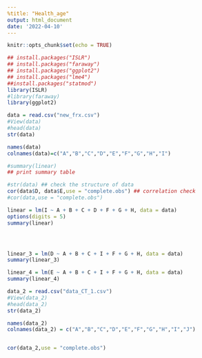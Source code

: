 ```yaml
---
%title: "Health_age"
output: html_document
date: '2022-04-10'
---
```


```r
knitr::opts_chunk$set(echo = TRUE)
```

```r
## install.packages("ISLR")
## install.packages("faraway")
## install.packages("ggplot2")
## install.packages("lme4")
##install.packages("statmod")
library(ISLR)
#library(faraway)
library(ggplot2)
```

```r
data = read.csv("new_frx.csv")
#View(data)
#head(data)
str(data)
```

```r
names(data)
colnames(data)=c("A","B","C","D","E","F","G","H","I")

#summary(linear) 
## print summary table

#str(data) ## check the structure of data
cor(data$D, data$E,use = "complete.obs") ## correlation check
#cor(data,use = "complete.obs")

linear = lm(I ~ A + B + C + D + F + G + H, data = data) 
options(digits = 5)
summary(linear)




linear_3 = lm(D ~ A + B + C + I + F + G + H, data = data) 
summary(linear_3)

linear_4 = lm(E ~ A + B + C + I + F + G + H, data = data) 
summary(linear_4)


```


```r
data_2 = read.csv("data_CT_1.csv")
#View(data_2)
#head(data_2)
str(data_2)

names(data_2)
colnames(data_2) = c("A","B","C","D","E","F","G","H","I","J")


cor(data_2,use = "complete.obs") 

```
<!-- colnames(data_2) = c("A","B","C","D","E","F","G","H","I","J", -->
<!--                   "K","L","M","N","O","P","Q","R","S","T", -->
<!--                   "U","V","W","X","Y","Z","AA","AB","AC","AD", -->
<!--                   "AE","AF","AG","AH","AI","AJ","AK","AL","AM", -->
<!--                   "AN","AO","AP","AQ","AR","AS","AT","AU","AV", -->
<!--                   "AW","AX","AY","AZ","BB","BC","BD","BE","BF","BG","BH", -->
<!--                   "BI","BJ","BK","BL","BM","BN","BO","BP","BQ","BR","BS","BT","BU") -->




